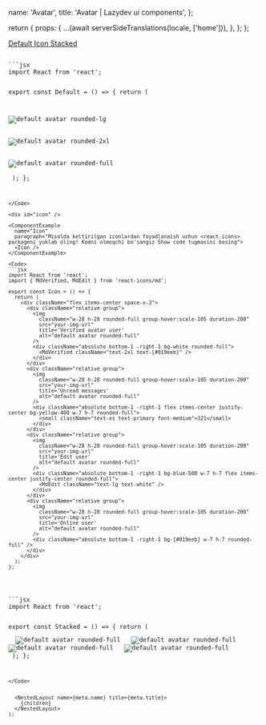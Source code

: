 


  name: 'Avatar',
  title: 'Avatar | Lazydev ui components',
};

  return {
    props: {
      ...(await serverSideTranslations(locale, ['home'])),
    },
  };
};

<SidebarLink>
  <a href="#default" className="text-right">
    Default
  </a>
  <a href="#icon" className="text-right">
    Icon
  </a>
  <a href="#stacked" className="text-right">
    Stacked
  </a>
</SidebarLink>

<PrevAndNext
  leftPath="/docs/components/select"
  rightPath="/docs/components/tooltip"
/>

<div id="default" />

<ComponentExample
  name="Default"
  paragraph="Rasm va border radius ixtiyoriy! Kodni olmoqchi bo'sangiz Show code tugmasini bosing">
  <Default />
</ComponentExample>

<Code>
```jsx
import React from 'react';

export const Default = () => {
  return (
    <div className='flex items-center space-x-3'>
      <div className='group'>
        <img className='w-28 h-28 rounded-lg group-hover:scale-105 duration-200' src="your-img-url" alt="default avatar rounded-lg" />
      </div>
      <div className='group'>
        <img className='w-28 h-28 rounded-2xl group-hover:scale-105 duration-200' src="your-img-url" alt="default avatar rounded-2xl" />
      </div>
      <div className='group'>
        <img className='w-28 h-28 rounded-full group-hover:scale-105 duration-200' src="your-img-url" alt="default avatar rounded-full" />
      </div>
    </div>
  );
};
```
</Code>

<div id="icon" />

<ComponentExample
  name="Icon"
  paragraph="Misolda keltirilgan iconlardan foyadlanaish uchun <react-icons> packageni yuklab oling! Kodni olmoqchi bo'sangiz Show code tugmasini bosing">
  <Icon />
</ComponentExample>

<Code>
```jsx
import React from 'react';
import { MdVerified, MdEdit } from 'react-icons/md';

export const Icon = () => {
  return (
    <div className="flex items-center space-x-3">
      <div className="relative group">
        <img
          className="w-28 h-28 rounded-full group-hover:scale-105 duration-200"
          src="your-img-url"
          title='Verified avatar user'
          alt="default avatar rounded-full"
        />
        <div className="absolute bottom-1 -right-1 bg-white rounded-full">
          <MdVerified className="text-2xl text-[#019eeb]" />
        </div>
      </div>
      <div className="relative group">
        <img
          className="w-28 h-28 rounded-full group-hover:scale-105 duration-200"
          src="your-img-url"
          title='Unread messages'
          alt="default avatar rounded-full"
        />
        <div className="absolute bottom-1 -right-1 flex items-center justify-center bg-yellow-400 w-7 h-7 rounded-full">
          <small className="text-xs text-primary font-medium">321</small>
        </div>
      </div>
      <div className="relative group">
        <img
          className="w-28 h-28 rounded-full group-hover:scale-105 duration-200"
          src="your-img-url"
          title='Edit user'
          alt="default avatar rounded-full"
        />
        <div className="absolute bottom-1 -right-1 bg-blue-500 w-7 h-7 flex items-center justify-center rounded-full">
          <MdEdit className="text-lg text-white" />
        </div>
      </div>
      <div className="relative group">
        <img
          className="w-28 h-28 rounded-full group-hover:scale-105 duration-200"
          src="your-img-url"
          title='Online user'
          alt="default avatar rounded-full"
        />
        <div className="absolute bottom-1 -right-1 bg-[#019eeb] w-7 h-7 rounded-full" />
      </div>
    </div>
  );
};
```
</Code>

<div id="stacked" />

<ComponentExample
  name="Stacked"
  paragraph="Rasm va border radius ixtiyoriy! Kodni olmoqchi bo'sangiz Show code tugmasini bosing">
  <Stacked />
</ComponentExample>

<Code>
```jsx
import React from 'react';

export const Stacked = () => {
  return (
    <div className="flex items-center -space-x-4">
      <span>
        <img
          className="w-20 h-20 rounded-full group-hover:scale-105 duration-200"
          src="your-image-url"
          alt="default avatar rounded-full"
        />
      </span>
      <span>
        <img
          className="w-20 h-20 rounded-full group-hover:scale-105 duration-200"
          src="your-image-url"
          alt="default avatar rounded-full"
        />
      </span>
      <span>
        <img
          className="w-20 h-20 rounded-full group-hover:scale-105 duration-200"
          src="your-image-url"
          alt="default avatar rounded-full"
        />
      </span>
      <span>
        <img
          className="w-20 h-20 rounded-full group-hover:scale-105 duration-200"
          src="your-image-url"
          alt="default avatar rounded-full"
        />
      </span>
    </div>
  );
};

```
</Code>


  <NestedLayout name={meta.name} title={meta.title}>
    {children}
  </NestedLayout>
);
```

